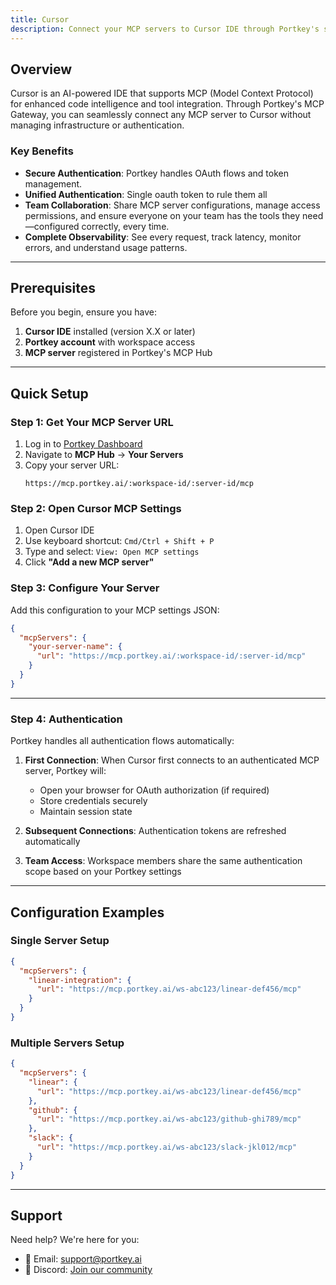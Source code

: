 ```yaml
---
title: Cursor
description: Connect your MCP servers to Cursor IDE through Portkey's secure MCP gateway
---
```


## Overview

Cursor is an AI-powered IDE that supports MCP (Model Context Protocol) for enhanced code intelligence and tool integration. Through Portkey's MCP Gateway, you can seamlessly connect any MCP server to Cursor without managing infrastructure or authentication.

### Key Benefits
- **Secure Authentication**: Portkey handles OAuth flows and token management.
- **Unified Authentication**: Single oauth token to rule them all
- **Team Collaboration**: Share MCP server configurations, manage access permissions, and ensure everyone on your team has the tools they need—configured correctly, every time.
- **Complete Observability**: See every request, track latency, monitor errors, and understand usage patterns.
---

## Prerequisites

Before you begin, ensure you have:

1. **Cursor IDE** installed (version X.X or later)
2. **Portkey account** with workspace access
3. **MCP server** registered in Portkey's MCP Hub

---

## Quick Setup

### Step 1: Get Your MCP Server URL

1. Log in to [Portkey Dashboard](https://app.portkey.ai)
2. Navigate to **MCP Hub** → **Your Servers**
3. Copy your server URL:
   ```
   https://mcp.portkey.ai/:workspace-id/:server-id/mcp
   ```

### Step 2: Open Cursor MCP Settings

1. Open Cursor IDE
2. Use keyboard shortcut: `Cmd/Ctrl + Shift + P`
3. Type and select: `View: Open MCP settings`
4. Click **"Add a new MCP server"**

### Step 3: Configure Your Server

Add this configuration to your MCP settings JSON:

```json
{
  "mcpServers": {
    "your-server-name": {
      "url": "https://mcp.portkey.ai/:workspace-id/:server-id/mcp"
    }
  }
}
```

---



### Step 4: Authentication

Portkey handles all authentication flows automatically:

1. **First Connection**: When Cursor first connects to an authenticated MCP server, Portkey will:
   - Open your browser for OAuth authorization (if required)
   - Store credentials securely
   - Maintain session state

2. **Subsequent Connections**: Authentication tokens are refreshed automatically

3. **Team Access**: Workspace members share the same authentication scope based on your Portkey settings

---

## Configuration Examples

### Single Server Setup

```json
{
  "mcpServers": {
    "linear-integration": {
      "url": "https://mcp.portkey.ai/ws-abc123/linear-def456/mcp"
    }
  }
}
```

### Multiple Servers Setup

```json
{
  "mcpServers": {
    "linear": {
      "url": "https://mcp.portkey.ai/ws-abc123/linear-def456/mcp"
    },
    "github": {
      "url": "https://mcp.portkey.ai/ws-abc123/github-ghi789/mcp"
    },
    "slack": {
      "url": "https://mcp.portkey.ai/ws-abc123/slack-jkl012/mcp"
    }
  }
}
```

---

## Support

Need help? We're here for you:

- 📧 Email: support@portkey.ai
- 💬 Discord: [Join our community](https://discord.gg/portkey)
